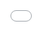 ```yaml
---
image: ./data-png/surface-moyenne-des-exploitations-par-specialisation.png
title: "Superficie Agricole Utilisée"
description: |
  <br>
  Premier producteur agricole de l’Union européenne, la France dispose aussi d’une puissante force de transformation avec ses industries agroalimentaires (IAA). En chiffre d’affaires ou en valeur ajoutée, seule l’Allemagne la dépasse, depuis 2015.
  <br>
  <br>

categories:
  - Exploitations agricoles
html:
  text: Voir la viz
  url: https://ssm-agriculture.github.io/site-DataViz/DataViz/dataviz-03-la-superficie-agricole-utilisee/
order: 3
format:
  closeread-html:
    self-contained: true
    backgroundcolor: white
    cr-section:
      layout: overlay-left
      font-size: 0.2rem
    css: ../../masa-closeread.css
    include-after-body:
      text: |
        <script src="../../masa-closeread.js"></script>
editor: source
execute:
  echo: false
---
```


::::::::::: align-right
Retourner à l'accueil [![](./data-png/Bouton%20Home.png)](https://vizagreste.agriculture.gouv.fr/){style="max-height: 100px; width: auto;"}

Partager la Viz (Mail) [![](./data-png/Bouton%20Share.png)](mailto:?subject=Regarde%20ce%20rapport&body=Voici%20le%20lien%20:%20https://monrapport.fr)

Partager la Viz (X) [![](./data-png/Bouton%20Share.png)](https://twitter.com/intent/tweet?text=Regarde%20ce%20rapport%20!&url=https://monrapport.fr)

Partager la Viz (Facebook) [![](./data-png/Bouton%20Share.png)](https://www.facebook.com/sharer/sharer.php?u=https://monrapport.fr)

Explorer les données territoriales <img src="./data-png/Bouton Data Dep.png" alt="Ouvrir menu 1" onclick="openMenu(&apos;menu-overlay-1&apos;)" style="max-height: 100px; cursor: pointer;"/>

Pendant la navigation, appuyer pour accéder aux autres actions <img src="./data-png/Bouton Menu.png" alt="Ouvrir menu 2" onclick="openMenu(&apos;menu-overlay-2&apos;)" style="max-height: 100px; cursor: pointer;"/>

<!-- MENU 1 : Départements -->

:::::: {#menu-overlay-1 .menu-overlay}
::: {.menu-close onclick="closeMenu('menu-overlay-1')"}
✖
:::

::: {.menu-option onclick="goTo('https://vizagreste.agriculture.gouv.fr/#/indicateur/01/2020')"}
📍 01 Ain
:::

::: {.menu-option onclick="goTo('https://vizagreste.agriculture.gouv.fr/#/indicateur/02/2020')"}
📍 02 Aisne
:::
::::::

<!-- MENU 2 : Paramètres  -->

:::::: {#menu-overlay-2 .menu-overlay}
::: {.menu-close onclick="closeMenu('menu-overlay-2')"}
✖
:::

::: {.menu-option onclick="goTo('https://vizagreste.agriculture.gouv.fr/')"}
📈 Accueil
:::

::: {.menu-option onclick="goTo('mailto:?subject=Regarde%20ce%20rapport&body=Voici%20le%20lien%20: https://monrapport.fr')"}
📉 Partager la Viz
:::
::::::
:::::::::::

# La superficie agricole utilisée 

```{=html}
<p>
  En 2020, l’agriculture occupe 269&nbsp;000&nbsp;km² de l’espace français. En métropole
  <span class="tooltip-container">
    <span class="tooltip-question">?</span>
    <span class="tooltip-content">
      En Guyane, dont la superficie est le sixième de celle de la métropole, l’agriculture n’utilise que 0,4&nbsp;% du territoire.
    </span>
  </span>
    , cela représente 49&nbsp;% du territoire.
</p>    

<p>
  Alors qu'elle diminue régulièrement depuis 50 ans, la superficie agricole utilisée
  <span class="tooltip-container">
    <span class="tooltip-question">?</span>
    <span class="tooltip-content">
      La SAU comprend les terres arables (y compris pâturages temporaires, jachères, cultures sous abri, jardins familiaux...), les surfaces toujours en herbe et les cultures permanentes (vignes, vergers...).
    </span>
  </span>
  varie peu entre 2010 et 2020 (-1&nbsp;%)
</p>
```

<p style="display:flex; align-items: center; gap: 2%;">
  <img src="./data-png/49.png"/> C'est la surface occupée en 2020 par l'agriculture en France métropolitaine.
</p>

# L'agriculture occupe près de la moitié de l'espace en métropole, part qui se stabilise

![](./data-svg/l-agriculture-occupe-pres-de-la-moitie-de-l-espace-en-metropole.svg){.img-fluid-custom}

<details>

<summary>ℹ️ Télécharger les données</summary>

<a href="./data-csv/l-agriculture-occupe-pres-de-la-moitie-de-l-espace-en-metropole.csv" download style="display: block; margin-top: 0.5rem;"> 📥 Format CSV </a> 
<a href="./data-svg/l-agriculture-occupe-pres-de-la-moitie-de-l-espace-en-metropole.svg" download style="display: block; margin-top: 0.5rem;"> 📥 Format SVG </a> 
<a href="./data-png/l-agriculture-occupe-pres-de-la-moitie-de-l-espace-en-metropole.png" download style="display: block; margin-top: 0.5rem;"> 📥 Format PNG </a>

</details>

Les exploitations agricoles sont moins nombreuses à utiliser cet espace : 100&nbsp;000 en moins depuis 2010. Leur SAU moyenne continue d’augmenter.

En 2020, elle s’élève en métropole à 69&nbsp;ha (contre 55&nbsp;ha en 2010). 

# La SAU moyenne augmente toujours au même rythme

![](./data-svg/la-sau-moyenne-augmente-toujours-au-meme-rythme.svg){.img-fluid-custom}

<details>

<summary>ℹ️ Télécharger les données</summary>

<a href="./data-csv/la-sau-moyenne-augmente-toujours-au-meme-rythme.csv" download style="display: block; margin-top: 0.5rem;"> 📥 Format CSV </a> 
<a href="./data-svg/la-sau-moyenne-augmente-toujours-au-meme-rythme.svg" download style="display: block; margin-top: 0.5rem;"> 📥 Format SVG </a> 
<a href="./data-png/la-sau-moyenne-augmente-toujours-au-meme-rythme.png" download style="display: block; margin-top: 0.5rem;"> 📥 Format PNG </a>

</details>


## Nombre d'exploitations par classe de SAU

::::{.cr-section}

:::{#cr-nb-exp}

![](./data-svg/nombre-d-exploitations-en-2020-et-2010.svg){.img-fluid-custom}

<details>

<summary>ℹ️ Télécharger les données</summary>

<a href="./data-csv/nombre-d-exploitations-en-2020-et-2010.csv" download style="display: block; margin-top: 0.5rem;"> 📥 Format CSV </a> 
<a href="./data-svg/nombre-d-exploitations-en-2020-et-2010.svg" download style="display: block; margin-top: 0.5rem;"> 📥 Format SVG </a> 
<a href="./data-png/nombre-d-exploitations-en-2020-et-2010.png" download style="display: block; margin-top: 0.5rem;"> 📥 Format PNG </a>

</details>

:::

:::{#cr-nb-exp1}

![](./data-svg/nombre-d-exploitations-en-2020-et-2010-1.svg){.img-fluid-custom}

<details>

<summary>ℹ️ Télécharger les données</summary>

<a href="./data-csv/nombre-d-exploitations-en-2020-et-2010-1.csv" download style="display: block; margin-top: 0.5rem;"> 📥 Format CSV </a> 
<a href="./data-svg/nombre-d-exploitations-en-2020-et-2010-1.svg" download style="display: block; margin-top: 0.5rem;"> 📥 Format SVG </a> 
<a href="./data-png/nombre-d-exploitations-en-2020-et-2010-1.png" download style="display: block; margin-top: 0.5rem;"> 📥 Format PNG </a>

</details>

:::

:::{#cr-nb-exp2}

![](./data-svg/nombre-d-exploitations-en-2020-et-2010-2.svg){.img-fluid-custom}

<details>

<summary>ℹ️ Télécharger les données</summary>

<a href="./data-csv/nombre-d-exploitations-en-2020-et-2010-2.csv" download style="display: block; margin-top: 0.5rem;"> 📥 Format CSV </a> 
<a href="./data-svg/nombre-d-exploitations-en-2020-et-2010-2.svg" download style="display: block; margin-top: 0.5rem;"> 📥 Format SVG </a> 
<a href="./data-png/nombre-d-exploitations-en-2020-et-2010-2.png" download style="display: block; margin-top: 0.5rem;"> 📥 Format PNG </a>

</details>

:::

:::{#cr-nb-exp-ha}

![](./data-svg/nombre-d-exploitations-en-2020-et-2010-20ha.svg){.img-fluid-custom}

<details>

<summary>ℹ️ Télécharger les données</summary>

<a href="./data-csv/nombre-d-exploitations-en-2020-et-2010-20ha.csv" download style="display: block; margin-top: 0.5rem;"> 📥 Format CSV </a> 
<a href="./data-svg/nombre-d-exploitations-en-2020-et-2010-20ha.svg" download style="display: block; margin-top: 0.5rem;"> 📥 Format SVG </a> 
<a href="./data-png/nombre-d-exploitations-en-2020-et-2010-20ha.png" download style="display: block; margin-top: 0.5rem;"> 📥 Format PNG </a>

</details>

:::

:::{#cr-nb-exp-ha1}

![](./data-svg/nombre-d-exploitations-en-2020-et-2010-100ha.svg){.img-fluid-custom}

<details>

<summary>ℹ️ Télécharger les données</summary>

<a href="./data-csv/nombre-d-exploitations-en-2020-et-2010-100ha.csv" download style="display: block; margin-top: 0.5rem;"> 📥 Format CSV </a> 
<a href="./data-svg/nombre-d-exploitations-en-2020-et-2010-100ha.svg" download style="display: block; margin-top: 0.5rem;"> 📥 Format SVG </a> 
<a href="./data-png/nombre-d-exploitations-en-2020-et-2010-100ha.png" download style="display: block; margin-top: 0.5rem;"> 📥 Format PNG </a>

</details>

:::

Le nombre [d'exploitaton de moins de 100&nbsp;ha]{.highlight-orange} recule tandis que celui des plus grandes augmentes. Pour autant, **les exploitation de moins de 50&nbsp;ha sont toujours majoritaires (54&nbsp;% en 2020)**. @cr-nb-exp

Les [exploitations de moins de 20&nbsp;ha]{.highlight-orange} concentrent les 2/3 de la diminution totale. @cr-nb-exp1

Ces petites exploitations restent les plus présentes, mais en 50&nbsp;ans leur part dans l'ensemble est passée de **58&nbsp;% à 38&nbsp;%**. @cr-nb-exp-ha

A l'opposé, le nombre d'exploitations de [plus de 200&nbsp;ha]{.highlight-orange} augmente d'un tiers entre 2010 et 2020. @cr-nb-exp2

Sur plus long terme, les exploitations de 100&nbsp;ha et plus sont de plus en plus nombreuses. @cr-nb-exp-ha1

Plus de 100&nbsp;000 en 2020, elles représentent un quart du total, contre **2&nbsp;% en 50&nbsp;ans auparavant**. @cr-nb-exp-ha1

::::

Les exploitations spécialisées en [grandes cultures]{.highlight-yellow} occupent plus d’un tiers de la SAU en métropole, celles spécialisées dans les [élevages bovins]{.highlight-orange} presqu'autant.

# Grandes cultures et élevage de bovins occupent les deux tiers de la surface agricole totale

![](./data-svg/grandes-cultures-et-elevage-de-bovins-occupent-les-deux-tiers-de-la-surface-agricole-totale.svg){.img-fluid-custom}

<details>

<summary>ℹ️ Télécharger les données</summary>

<a href="./data-csv/grandes-cultures-et-elevage-de-bovins-occupent-les-deux-tiers-de-la-surface-agricole-totale.csv" download style="display: block; margin-top: 0.5rem;"> 📥 Format CSV </a> 
<a href="./data-svg/grandes-cultures-et-elevage-de-bovins-occupent-les-deux-tiers-de-la-surface-agricole-totale.svg" download style="display: block; margin-top: 0.5rem;"> 📥 Format SVG </a> 
<a href="./data-png/grandes-cultures-et-elevage-de-bovins-occupent-les-deux-tiers-de-la-surface-agricole-totale.png" download style="display: block; margin-top: 0.5rem;"> 📥 Format PNG </a>

</details>

La surface des exploitations varie avec leur spécialisation.

## Surface moyenne des exploitations par spécialisation

::::{.cr-section}

:::{#cr-surf-moy-exp}

![](./data-svg/surface-moyenne-des-exploitations-par-specialisation.svg){.img-fluid-custom}

<details>

<summary>ℹ️ Télécharger les données</summary>

<a href="./data-csv/surface-moyenne-des-exploitations-par-specialisation.csv" download style="display: block; margin-top: 0.5rem;"> 📥 Format CSV </a> 
<a href="./data-svg/surface-moyenne-des-exploitations-par-specialisation.svg" download style="display: block; margin-top: 0.5rem;"> 📥 Format SVG </a> 
<a href="./data-png/surface-moyenne-des-exploitations-par-specialisation.png" download style="display: block; margin-top: 0.5rem;"> 📥 Format PNG </a>

</details>

:::

:::{#cr-surf-moy-exp1}

![](./data-svg/surface-moyenne-des-exploitations-par-specialisation-1.svg){.img-fluid-custom}

<details>

<summary>ℹ️ Télécharger les données</summary>

<a href="./data-csv/surface-moyenne-des-exploitations-par-specialisation-1.csv" download style="display: block; margin-top: 0.5rem;"> 📥 Format CSV </a> 
<a href="./data-svg/surface-moyenne-des-exploitations-par-specialisation-1.svg" download style="display: block; margin-top: 0.5rem;"> 📥 Format SVG </a> 
<a href="./data-png/surface-moyenne-des-exploitations-par-specialisation-1.png" download style="display: block; margin-top: 0.5rem;"> 📥 Format PNG </a>

</details>

:::

Les [exploitations bovines]{.highlight-orange} sont en moyenne les plus vastes, devant celles orientées en [grandes cultures]{.highlight-yellow}. @cr-surf-moy-exp

A l'opposé, [viticulture, fruits, maraîchage ou horticulture]{.highlight-purple} se déploient plutôt dans de petites surfaces. @cr-surf-moy-exp1

::::

```{=html}
<p>
  La SAU peut s'avérer nulle. C'est le cas pour plus de 5&nbsp;000 exploitations,
  <span class="tooltip-container">
    <span class="tooltip-question">?</span>
    <span class="tooltip-content">
      Hors apiculture pour qui la notion de SAU est difficile à évaluer, les surfaces butinées étant soit des espaces publics ou des surfaces mises à disposition par des exploitants ou des particuliers.
    </span>
  </span>
  où seuls les bâtiments servent à la production agricole.
</p>
```

# Exploitation avec un SAU nulle

![](./data-svg/exploitations-avec-une-sau-nulle.svg){.img-fluid-custom}

<details>

<summary>ℹ️ Télécharger les données</summary>

<a href="./data-csv/exploitations-avec-une-sau-nulle.csv" download style="display: block; margin-top: 0.5rem;"> 📥 Format CSV </a> 
<a href="./data-svg/exploitations-avec-une-sau-nulle.svg" download style="display: block; margin-top: 0.5rem;"> 📥 Format SVG </a> 
<a href="./data-png/exploitations-avec-une-sau-nulle.png" download style="display: block; margin-top: 0.5rem;"> 📥 Format PNG </a>

</details>

**Près de la moitié** des exploitations (46&nbsp;%) avec une SAU nulle sont celles de [l’élevage de volailles]{.highlight-green} ; elles représentent un quart des exploitations avicoles. [L’élevage et l’engraissement de porcins]{.highlight-blue} viennent ensuite (18&nbsp;%).

# Evolution par type e culture en métropole

Entre 2010 et 2020, l’exploitation de la SAU a évolué de façon contrastée selon les cultures : celle des [céréales]{.highlight-orange} et des [oléagineux]{.highlight-orange} **recule** tandis que celle des [plantes à fibres]{.highlight-green} et des [prairies]{.highlight-green} **grandit**.

![](./data-svg/evolution-de-l-exploitation-de-la-sau.svg){.img-fluid-custom}

<details>

<summary>ℹ️ Télécharger les données</summary>

<a href="./data-csv/evolution-de-l-exploitation-de-la-sau.csv" download style="display: block; margin-top: 0.5rem;"> 📥 Format CSV </a> 
<a href="./data-svg/evolution-de-l-exploitation-de-la-sau.svg" download style="display: block; margin-top: 0.5rem;"> 📥 Format SVG </a> 
<a href="./data-png/evolution-de-l-exploitation-de-la-sau.png" download style="display: block; margin-top: 0.5rem;"> 📥 Format PNG </a>

</details>

La surface cultivée des « plantes à fibres » grandit nettement ; elle est **multipliée par 2,5** entre 2010 et 2020.

## Culture des plantes à fibres

::::{.cr-section}

:::{#cr-culture-lin}

![](./data-svg/culture-du-lin.svg){.img-fluid-custom}

<details>

<summary>ℹ️ Télécharger les données</summary>

<a href="./data-csv/culture-du-lin.csv" download style="display: block; margin-top: 0.5rem;"> 📥 Format CSV </a> 
<a href="./data-svg/culture-du-lin.svg" download style="display: block; margin-top: 0.5rem;"> 📥 Format SVG </a> 
<a href="./data-png/culture-du-lin.png" download style="display: block; margin-top: 0.5rem;"> 📥 Format PNG </a>

</details>

:::

:::{#cr-culture-plantes-parfum}

![](./data-svg/culture-de-plantes-a-parfum.svg){.img-fluid-custom}

<details>

<summary>ℹ️ Télécharger les données</summary>

<a href="./data-csv/culture-de-plantes-a-parfum.csv" download style="display: block; margin-top: 0.5rem;"> 📥 Format CSV </a> 
<a href="./data-svg/culture-de-plantes-a-parfum.svg" download style="display: block; margin-top: 0.5rem;"> 📥 Format SVG </a> 
<a href="./data-png/culture-de-plantes-a-parfum.png" download style="display: block; margin-top: 0.5rem;"> 📥 Format PNG </a>

</details>

:::

:::{#cr-culture-oleagineux}

![](./data-svg/culture-des-oleagineux.svg){.img-fluid-custom}

<details>

<summary>ℹ️ Télécharger les données</summary>

<a href="./data-csv/culture-des-oleagineux.csv" download style="display: block; margin-top: 0.5rem;"> 📥 Format CSV </a> 
<a href="./data-svg/culture-des-oleagineux.svg" download style="display: block; margin-top: 0.5rem;"> 📥 Format SVG </a> 
<a href="./data-png/culture-des-oleagineux.png" download style="display: block; margin-top: 0.5rem;"> 📥 Format PNG </a>

</details>

:::

:::{#cr-culture-proteagineux}

![](./data-svg/culture-des-proteagineux.svg){.img-fluid-custom}

<details>

<summary>ℹ️ Télécharger les données</summary>

<a href="./data-csv/culture-des-proteagineux.csv" download style="display: block; margin-top: 0.5rem;"> 📥 Format CSV </a> 
<a href="./data-svg/culture-des-proteagineux.svg" download style="display: block; margin-top: 0.5rem;"> 📥 Format SVG </a> 
<a href="./data-png/culture-des-proteagineux.png" download style="display: block; margin-top: 0.5rem;"> 📥 Format PNG </a>

</details>

:::

:::{#cr-culture-vigne}

![](./data-svg/culture-de-la-vigne.svg){.img-fluid-custom}

<details>

<summary>ℹ️ Télécharger les données</summary>

<a href="./data-csv/culture-de-la-vigne.csv" download style="display: block; margin-top: 0.5rem;"> 📥 Format CSV </a> 
<a href="./data-svg/culture-de-la-vigne.svg" download style="display: block; margin-top: 0.5rem;"> 📥 Format SVG </a> 
<a href="./data-png/culture-de-la-vigne.png" download style="display: block; margin-top: 0.5rem;"> 📥 Format PNG </a>

</details>

:::

La culture du lin s'est particulièrement développée, notamment en Haute-Normandie. @cr-culture-lin

```{=html}
<p>
  La culture du lin
  <span class="tooltip-container">
    <span class="tooltip-question">?</span>
    <span class="tooltip-content">
      La France est leader mondial de la production de lin tetile, la Haute-Normandie assurant à elle seule la moitié de la production mondiale de fibres de lin de qualité.
    </span>
  </span>
  s'est particulièrement développée, notamment en Haute-Normandie.
</p>
```

Les surfaces de PPAM ([plantes à parfum, aromatiques et médicinales]{.highlight-green}) progressent fortement entre 2010 et 2020. Dans les départements de la Drôme, de Vaucluse et des Alpes-de-Haute-Provence, la culture du lavandin et de la lavande s'est accrue sensiblement : + 13&nbsp;000&nbsp;ha au total pour ces deux plantes, soit un gain de 65&nbsp;%. @cr-culture-plantes-parfum

```{=html}
<p>
  Les surfaces de PPAM (<span class="highlight-green">plantes à parfum, aromatiques et médicinales</span>) progressent fortement entre 2010 et 2020. Dans les départements de la Drôme, de Vaucluse et des Alpes-de-Haute-Provence, la culture du lavandin et de la lavande
  <span class="tooltip-container">
    <span class="tooltip-question">?</span>
    <span class="tooltip-content">
      Lavandin et lavande représentent en 2020 plus de la moitié des superficies des PPAM. La France est le premier producteur mondial de lavandin et le deuxième de lavande (derrière la Bulgarie).
    </span>
  </span>
  s'est accrue sensiblement : +&nbsp;13&nbsp;000&nbsp;ha au total pour ces deux plantes, soit un gain de 65&nbsp;%.
</p>
```

Entre 2010 et 2020, les surfaces d'[oléagineux]{.highlight-orange} (colza, tournesol, soja, ...) reculent de 5&nbsp;%. @cr-culture-oleagineux

La superficie de [protéagineux]{.highlight-blue} (pois, féveroles, lupins, lentilles, ...) augmente légèrement (+&nbsp;1&nbsp;% entre 2010 et 2020). @cr-culture-proteagineux

```{=html}
<p>
  L'extension spectaculaire des surfaces en oléagineux et protéagineux dans les années 80 est le fruit d'une politique volontariste. En réaction à l'embargo américain de 1973, la France lance dès 1974 un ambitieux "Plan Protéines"
  <span class="tooltip-container">
    <span class="tooltip-question">?</span>
    <span class="tooltip-content">
      De puis, un deuxième plan a été mis en place en 2010 et un troisième va être lancé prochainement, pour continuer de soutenir ces cultures.
    </span>
  </span>
  , afin d'assoir une production nationale.
</p>
```

La surface d'exploitation des vignes continue de diminuer entre 2010 et 2020, mais moins que précédemment. En 50&nbsp;ans, plus de 400&nbsp;000&nbsp;ha de vignes ont disparu, dont la moitié en Languedoc-Roussillon. Dans les Pyrénées-Orientales, la surface viticole a été divisée par trois, dans l'Hérault ou l'Aude par deux. @cr-culture-vigne

```{=html}
<p>
  La surface d'exploitation des vignes continue de diminuer entre 2010 et 2020, mais moins que précédemment. En 50&nbsp;ans, plus de 400&nbsp;000&nbsp;ha de vignes ont disparu,
  <span class="tooltip-container">
    <span class="tooltip-question">?</span>
    <span class="tooltip-content">
      La communauté européenne a instauré en 1980 la prime à l'abandon définitif (PAD), dite "prime à l'arrachage". Ce programme a cessé en 2011.
    </span>
  </span>
   dont la moitié en Languedoc-Roussillon. Dans les Pyrénées-Orientales, la surface viticole a été divisée par trois, dans l'Hérault ou l'Aude par deux.
</p>
```

::::

# Part de la superficie agricole utilisée en 2020 dans la superficie totale (en %)

```{=html}
<script id="zoomOrder" type="application/json">
  ["France", "Landes", "Alpes-Maritimes", "Lot"]
</script>
```


::::{.cr-section .map}

:::{#cr-map}
```{=html}
<style>
  #map-container {
    position: absolute !important;
    top: 0 !important; left: 0 !important;
    width: 100% !important;
    height: 100% !important;
    z-index: 0 !important;
  }

  iframe {
    width: 100% !important;
    height: 100% !important;
    border: none !important;
    transition: transform 1s ease-in-out !important;
    pointer-events: none !important;
  }
</style>

<div id="map-container">
  <iframe src="carte_vierge.html" id="map"></iframe>
</div>
```
:::

L’**emprise de l’agriculture** s'affirme davantage dans le quart nord-ouest de la métropole. Elle atteint son maximum en [Eure-et-Loir]{.highlight-green} où 75&nbsp;% du territoire est dédié à l’agriculture. Isolé au sein du Sud-Ouest, le [Gers]{.highlight-green} affiche 71&nbsp;%. @cr-map

A l'opposé, dans le Sud-Est et dans les [Landes]{.highlight-green} ou la [Gironde]{.highlight-green}, ce sont plutôt des forêts, montagnes ou zones humides. @cr-map

La part de SAU la plus faible est dans le département des [Alpes-Maritimes]{.highlight-green} (10&nbsp;%). @cr-map

Outre-mer, la [Guyane]{.highlight-green} se distingue encore plus fortement (0,4&nbsp;%). @cr-map

::::

# SAU moyenne en 2020 (en hectares)

```{=html}
<script id="zoomOrder" type="application/json">
  ["France", "Var", "Lot"]
</script>
```

::::{.cr-section .map}

:::{#cr-map1}
```{=html}
<style>
  #map-container {
    position: absolute !important;
    top: 0 !important; left: 0 !important;
    width: 100% !important;
    height: 100% !important;
    z-index: 0 !important;
  }

  iframe {
    width: 100% !important;
    height: 100% !important;
    border: none !important;
    transition: transform 1s ease-in-out !important;
    pointer-events: none !important;
  }
</style>

<div id="map-container">
  <iframe src="carte_vierge.html" id="map"></iframe>
</div>
```
:::

Les valeurs les plus fortes de la surface moyenne des exploitations se concentrent dans un quart nord-est, des départements céréaliers ([Cher, Seine-et-Marne]{.highlight-purple}) ou d’élevage bovin ([Nièvre]{.highlight-purple}), ou réunissant les deux ([Haute-Marne]{.highlight-purple}, qui culmine à 170&nbsp;ha). @cr-map1

À l’inverse, en province, des départements de tradition viticole présentent une SAU moyenne plus faible : [Var, Hérault, Pyrénées-Orientales, Vaucluse]{.highlight-purple}. @cr-map1

Les valeurs minimales sont observées dans les départements d'outre-mer : de 1,4&nbsp;ha à [Mayotte]{.highlight-purple} à 8&nbsp;ha en moyenne en [Martinique]{.highlight-purple}. @cr-map1

::::


::: {.fin-page .align-center}
**Pour en savoir plus sur le sujet :**

<a href="https://agreste.agriculture.gouv.fr/agreste-web/" style="display: block; margin-top: 0.5rem;"> 🐮 Site Agreste 🐮 </a>

**Pour aller voir d'autres DataViz :**

<a href="https://vizagreste.agriculture.gouv.fr/" style="display: block; margin-top: 0.5rem;"> 📉 Accueil VizAgreste 📉 </a>
:::

